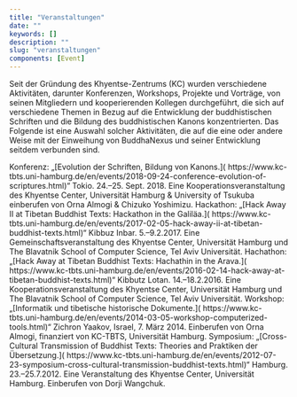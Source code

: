 ```yaml
---
title: "Veranstaltungen"
date: ""
keywords: []
description: ""
slug: "veranstaltungen"
components: [Event]
---
```


Seit der Gründung des Khyentse-Zentrums (KC) wurden verschiedene Aktivitäten, darunter Konferenzen, Workshops, Projekte und Vorträge, von seinen Mitgliedern und kooperierenden Kollegen durchgeführt, die sich auf verschiedene Themen in Bezug auf die Entwicklung der buddhistischen Schriften und die Bildung des buddhistischen Kanons konzentrierten. Das Folgende ist eine Auswahl solcher Aktivitäten, die auf die eine oder andere Weise mit der Einweihung von BuddhaNexus und seiner Entwicklung seitdem verbunden sind.

<Event year="2018">
  Konferenz: „[Evolution der Schriften, Bildung von Kanons.](
  https://www.kc-tbts.uni-hamburg.de/en/events/2018-09-24-conference-evolution-of-scriptures.html)“
  Tokio. 24.–25. Sept. 2018. Eine Kooperationsveranstaltung des Khyentse Center,
  Universität Hamburg & University of Tsukuba einberufen von Orna Almogi &
  Chizuko Yoshimizu.
</Event>

<Event year="2017">
  Hackathon: „[Hack Away II at Tibetan Buddhist Texts: Hackathon in the
  Galiläa.](
  https://www.kc-tbts.uni-hamburg.de/en/events/2017-02-05-hack-away-ii-at-tibetan-buddhist-texts.html)“
  Kibbuz Inbar. 5.–9.2.2017. Eine Gemeinschaftsveranstaltung des Khyentse
  Center, Universität Hamburg und The Blavatnik School of Computer Science, Tel
  Aviv Universität.
</Event>

<Event year="2016">
  Hachathon: „[Hack Away at Tibetan Buddhist Texts: Hachathin in the Arava.](
  https://www.kc-tbts.uni-hamburg.de/en/events/2016-02-14-hack-away-at-tibetan-buddhist-texts.html)“
  Kibbutz Lotan. 14.–18.2.2016. Eine Kooperationsveranstaltung des Khyentse
  Center, Universität Hamburg und The Blavatnik School of Computer Science, Tel
  Aviv Universität.
</Event>

<Event year="2014">
  Workshop: „[Informatik und tibetische historische Dokumente.](
  https://www.kc-tbts.uni-hamburg.de/en/events/2014-03-05-workshop-computerized-tools.html)“
  Zichron Yaakov, Israel, 7. März 2014. Einberufen von Orna Almogi, finanziert
  von KC-TBTS, Universität Hamburg.
</Event>

<Event year="2012">
  Symposium: „[Cross-Cultural Transmission of Buddhist Texts: Theories and
  Praktiken der Übersetzung.](
  https://www.kc-tbts.uni-hamburg.de/en/events/2012-07-23-symposium-cross-cultural-transmission-buddhist-texts.html)“
  Hamburg. 23.–25.7.2012. Eine Veranstaltung des Khyentse Center, Universität
  Hamburg. Einberufen von Dorji Wangchuk.
</Event>
